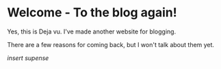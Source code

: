 # Welcome - To the blog again!

Yes, this is Deja vu. I've made another website for blogging.

There are a few reasons for coming back, but I won't talk about them yet.

_insert supense_
